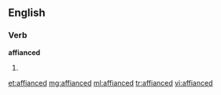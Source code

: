 ==English==

===Verb===
'''affianced'''

# {{past of|affiance}}

[[et:affianced]]
[[mg:affianced]]
[[ml:affianced]]
[[tr:affianced]]
[[vi:affianced]]